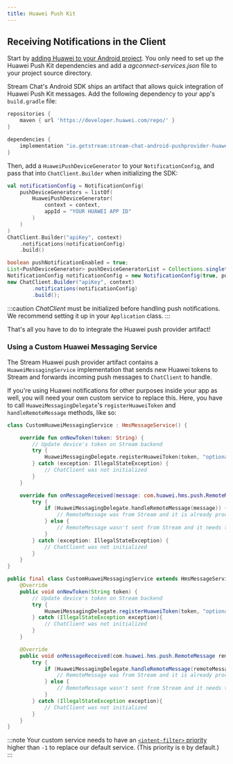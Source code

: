 ```yaml
---
title: Huawei Push Kit
---
```




<HuaweiContent/>

## Receiving Notifications in the Client

Start by [adding Huawei to your Android project](https://developer.huawei.com/consumer/en/doc/development/AppGallery-connect-Guides/agc-get-started-android-0000001058210705). You only need to set up the Huawei Push Kit dependencies and add a _agconnect-services.json_ file to your project source directory.

Stream Chat's Android SDK ships an artifact that allows quick integration of Huawei Push Kit messages. Add the following dependency to your app's `build.gradle` file:

```groovy
repositories {
    maven { url 'https://developer.huawei.com/repo/' }
}

dependencies {
    implementation "io.getstream:stream-chat-android-pushprovider-huawei:$stream_version"
}
```

Then, add a `HuaweiPushDeviceGenerator` to your `NotificationConfig`, and pass that into `ChatClient.Builder` when initializing the SDK:

<Tabs>
<TabItem value="kotlin" label="Kotlin">

```kotlin {3-6,10}
val notificationConfig = NotificationConfig(
    pushDeviceGenerators = listOf(
        HuaweiPushDeviceGenerator(
            context = context,
            appId = "YOUR HUAWEI APP ID"
        )
    )
)
ChatClient.Builder("apiKey", context)
    .notifications(notificationConfig)
    .build()
```
</TabItem>

<TabItem value="java" label="Java">

```java
boolean pushNotificationEnabled = true;
List<PushDeviceGenerator> pushDeviceGeneratorList = Collections.singletonList(new HuaweiPushDeviceGenerator(context, "YOUR HUAWEI APP ID", null));
NotificationConfig notificationConfig = new NotificationConfig(true, pushDeviceGeneratorList);
new ChatClient.Builder("apiKey", context)
        .notifications(notificationConfig)
        .build();
```
</TabItem>
</Tabs>

:::caution
_ChatClient_ must be initialized before handling push notifications. We recommend setting it up in your `Application` class.
:::

That's all you have to do to integrate the Huawei push provider artifact!

### Using a Custom Huawei Messaging Service

The Stream Huawei push provider artifact contains a `HuaweiMessagingService` implementation that sends new Huawei tokens to Stream and forwards incoming push messages to `ChatClient` to handle.

If you're using Huawei notifications for other purposes inside your app as well, you will need your own custom service to replace this.  Here, you have to call `HuaweiMessagingDelegate`'s `registerHuaweiToken` and `handleRemoteMessage` methods, like so:

<Tabs>
<TabItem value="kotlin" label="Kotlin">

```kotlin {6,14}
class CustomHuaweiMessagingService : HmsMessageService() {

    override fun onNewToken(token: String) {
        // Update device's token on Stream backend
        try {
            HuaweiMessagingDelegate.registerHuaweiToken(token, "optional-provider-name")
        } catch (exception: IllegalStateException) {
            // ChatClient was not initialized
        }
    }

    override fun onMessageReceived(message: com.huawei.hms.push.RemoteMessage) {
        try {
            if (HuaweiMessagingDelegate.handleRemoteMessage(message)) {
                // RemoteMessage was from Stream and it is already processed
            } else {
                // RemoteMessage wasn't sent from Stream and it needs to be handled by you
            }
        } catch (exception: IllegalStateException) {
            // ChatClient was not initialized
        }
    }
}
```
</TabItem>

<TabItem value="java" label="Java">

```java
public final class CustomHuaweiMessagingService extends HmsMessageService {
    @Override
    public void onNewToken(String token) {
        // Update device's token on Stream backend
        try {
            HuaweiMessagingDelegate.registerHuaweiToken(token, "optional-provider-name");
        } catch (IllegalStateException exception){
            // ChatClient was not initialized
        }
    }

    @Override
    public void onMessageReceived(com.huawei.hms.push.RemoteMessage remoteMessage) {
        try {
            if (HuaweiMessagingDelegate.handleRemoteMessage(remoteMessage)) {
                // RemoteMessage was from Stream and it is already processed
            } else {
                // RemoteMessage wasn't sent from Stream and it needs to be handled by you
            }
        } catch (IllegalStateException exception){
            // ChatClient was not initialized
        }
    }
}
```
</TabItem>
</Tabs>

:::note
Your custom service needs to have an [`<intent-filter>` priority](https://developer.android.com/guide/topics/manifest/intent-filter-element#priority) higher than `-1` to replace our default service. (This priority is `0` by default.)
:::

